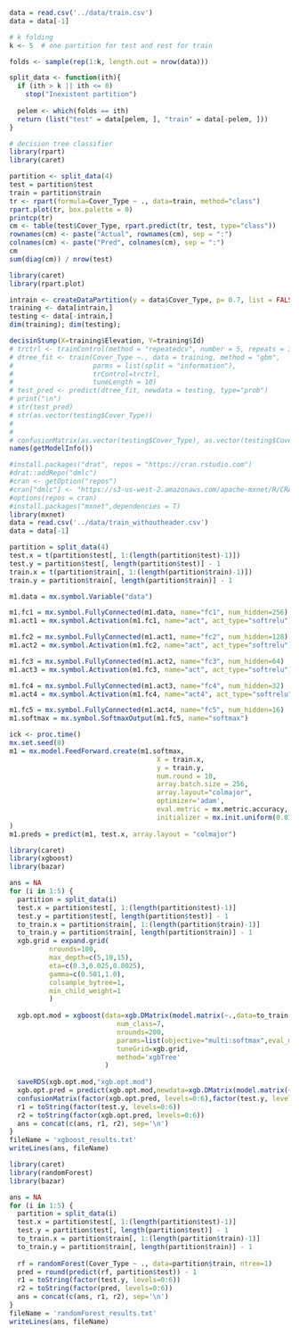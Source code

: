 ```r

data = read.csv('../data/train.csv')
data = data[-1]

```

```r
# k folding
k <- 5  # one partition for test and rest for train

folds <- sample(rep(1:k, length.out = nrow(data)))

split_data <- function(ith){
  if (ith > k || ith <= 0)
    stop("Inexistent partition")
  
  pelem <- which(folds == ith)
  return (list("test" = data[pelem, ], "train" = data[-pelem, ]))
}
```

```r
# decision tree classifier
library(rpart)
library(caret)

partition <- split_data(4)
test = partition$test
train = partition$train
tr <- rpart(formula=Cover_Type ~ ., data=train, method="class")
rpart.plot(tr, box.palette = 0)
printcp(tr)
cm <- table(test$Cover_Type, rpart.predict(tr, test, type="class"))
rownames(cm) <- paste("Actual", rownames(cm), sep = ":")
colnames(cm) <- paste("Pred", colnames(cm), sep = ":")
cm
sum(diag(cm)) / nrow(test)
```

```r
library(caret)
library(rpart.plot)

intrain <- createDataPartition(y = data$Cover_Type, p= 0.7, list = FALSE)
training <- data[intrain,]
testing <- data[-intrain,]
dim(training); dim(testing);

decisinStump(X=training$Elevation, Y=training$Id)
# trctrl <- trainControl(method = "repeatedcv", number = 5, repeats = 3)
# dtree_fit <- train(Cover_Type ~., data = training, method = "gbm",
#                    parms = list(split = "information"),
#                    trControl=trctrl,
#                    tuneLength = 10)
# test_pred <- predict(dtree_fit, newdata = testing, type="prob")
# print("\n")
# str(test_pred)
# str(as.vector(testing$Cover_Type))
# 
# 
# confusionMatrix(as.vector(testing$Cover_Type), as.vector(testing$Cover_Type))
names(getModelInfo())
```

```r
#install.packages("drat", repos = "https://cran.rstudio.com")
#drat::addRepo("dmlc")
#cran <- getOption("repos")
#cran["dmlc"] <- "https://s3-us-west-2.amazonaws.com/apache-mxnet/R/CRAN/"
#options(repos = cran)
#install.packages("mxnet",dependencies = T)
library(mxnet)
data = read.csv('../data/train_withoutheader.csv')
data = data[-1]

partition = split_data(4)
test.x = t(partition$test[, 1:(length(partition$test)-1)])
test.y = partition$test[, length(partition$test)] - 1
train.x = t(partition$train[, 1:(length(partition$train)-1)])
train.y = partition$train[, length(partition$train)] - 1

m1.data = mx.symbol.Variable("data")

m1.fc1 = mx.symbol.FullyConnected(m1.data, name="fc1", num_hidden=256)
m1.act1 = mx.symbol.Activation(m1.fc1, name="act", act_type="softrelu")

m1.fc2 = mx.symbol.FullyConnected(m1.act1, name="fc2", num_hidden=128)
m1.act2 = mx.symbol.Activation(m1.fc2, name="act", act_type="softrelu")

m1.fc3 = mx.symbol.FullyConnected(m1.act2, name="fc3", num_hidden=64)
m1.act3 = mx.symbol.Activation(m1.fc3, name="act", act_type="softrelu")

m1.fc4 = mx.symbol.FullyConnected(m1.act3, name="fc4", num_hidden=32)
m1.act4 = mx.symbol.Activation(m1.fc4, name="act4", act_type="softrelu")

m1.fc5 = mx.symbol.FullyConnected(m1.act4, name="fc5", num_hidden=16)
m1.softmax = mx.symbol.SoftmaxOutput(m1.fc5, name="softmax")

ick <- proc.time()
mx.set.seed(0)
m1 = mx.model.FeedForward.create(m1.softmax,
                                     X = train.x,
                                     y = train.y,
                                     num.round = 10,
                                     array.batch.size = 256,
                                     array.layout="colmajor",
                                     optimizer='adam',
                                     eval.metric = mx.metric.accuracy,
                                     initializer = mx.init.uniform(0.07)
)
m1.preds = predict(m1, test.x, array.layout = "colmajor")

```

```r
library(caret)
library(xgboost)
library(bazar)

ans = NA
for (i in 1:5) {
  partition = split_data(i)
  test.x = partition$test[, 1:(length(partition$test)-1)]
  test.y = partition$test[, length(partition$test)] - 1
  to_train.x = partition$train[, 1:(length(partition$train)-1)]
  to_train.y = partition$train[, length(partition$train)] - 1
  xgb.grid = expand.grid(
          nrounds=100,
          max_depth=c(5,10,15),
          eta=c(0.3,0.025,0.0025),
          gamma=c(0.501,1.0),
          colsample_bytree=1,
          min_child_weight=1
          )
  
  xgb.opt.mod = xgboost(data=xgb.DMatrix(model.matrix(~.,data=to_train.x),label=to_train.y),
                           num_class=7,
                           nrounds=200,
                           params=list(objective="multi:softmax",eval_metric="merror",allowParallel=T),
                           tuneGrid=xgb.grid,
                           method='xgbTree'
                        )
  
  saveRDS(xgb.opt.mod,"xgb.opt.mod")
  xgb.opt.pred = predict(xgb.opt.mod,newdata=xgb.DMatrix(model.matrix(~.,data=test.x),label=test.y))
  confusionMatrix(factor(xgb.opt.pred, levels=0:6),factor(test.y, levels=0:6))
  r1 = toString(factor(test.y, levels=0:6))
  r2 = toString(factor(xgb.opt.pred, levels=0:6))
  ans = concat(c(ans, r1, r2), sep='\n')
}
fileName = 'xgboost_results.txt'
writeLines(ans, fileName)
```

```r
library(caret)
library(randomForest)
library(bazar)

ans = NA
for (i in 1:5) {
  partition = split_data(i)
  test.x = partition$test[, 1:(length(partition$test)-1)]
  test.y = partition$test[, length(partition$test)] - 1
  to_train.x = partition$train[, 1:(length(partition$train)-1)]
  to_train.y = partition$train[, length(partition$train)] - 1
  
  rf = randomForest(Cover_Type ~ ., data=partition$train, ntree=1)
  pred = round(predict(rf, partition$test)) - 1
  r1 = toString(factor(test.y, levels=0:6))
  r2 = toString(factor(pred, levels=0:6))
  ans = concat(c(ans, r1, r2), sep='\n')
}
fileName = 'randomForest_results.txt'
writeLines(ans, fileName)
```

